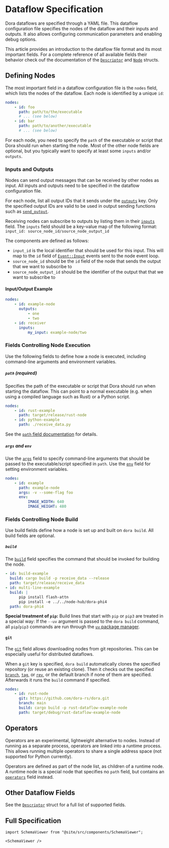 # Dataflow Specification

Dora dataflows are specified through a YAML file.
This dataflow configuration file specifies the nodes of the dataflow and their inputs and outputs.
It also allows configuring communication parameters and enabling debug options.

This article provides an introduction to the dataflow file format and its most important fields.
For a complete reference of all available fields their behavior check ouf the documentation of the
[`Descriptor`](https://docs.rs/dora-core/0.3.12/dora_core/descriptor/struct.Descriptor.html) and
[`Node`](https://docs.rs/dora-core/0.3.12/dora_core/descriptor/struct.Node.html) structs.

## Defining Nodes

The most important field in a dataflow configuration file is the `nodes` field, which lists the
nodes of the dataflow.
Each node is identified by a unique `id`:

```yaml
nodes:
    - id: foo
      path: path/to/the/executable
      # ... (see below)
    - id: bar
      path: path/to/another/executable
      # ... (see below)
```

For each node, you need to specify the `path` of the executable or script that Dora should run when starting the node.
Most of the other node fields are optional, but you typically want to specify at least some `inputs` and/or `outputs`.

### Inputs and Outputs

Nodes can send output messages that can be received by other nodes as input.
All inputs and outputs need to be specified in the dataflow configuration file.

For each node, list all output IDs that it sends under the
[`outputs`](https://docs.rs/dora-core/latest/dora_core/descriptor/struct.Node.html#structfield.outputs)
key.
Only the specified output IDs are valid to be used in output sending functions such as
[`send_output`](https://docs.rs/dora-node-api/latest/dora_node_api/struct.DoraNode.html#method.send_output).

Receiving nodes can subscribe to outputs by listing them in their
[`inputs`](https://docs.rs/dora-core/latest/dora_core/descriptor/struct.Node.html#structfield.inputs)
field.
The `inputs` field should be a key-value map of the following format:
`input_id: source_node_id/source_node_output_id`

The components are defined as follows:

-   `input_id` is the local identifier that should be used for this input.
    This will map to the `id` field of
    [`Event::Input`](https://docs.rs/dora-node-api/latest/dora_node_api/enum.Event.html#variant.Input)
    events sent to the node event loop.
-   `source_node_id` should be the `id` field of the node that sends the output that we want
    to subscribe to
-   `source_node_output_id` should be the identifier of the output that that we want
    to subscribe to

#### Input/Output Example

```yaml
nodes:
    - id: example-node
      outputs:
          - one
          - two
    - id: receiver
      inputs:
          my_input: example-node/two
```

### Fields Controlling Node Execution

Use the following fields to define how a node is executed, including command-line arguments and environment
variables.

##### `path` (required)

Specifies the path of the executable or script that Dora should run when starting the dataflow.
This can point to a normal executable (e.g. when using a compiled language such as Rust) or a Python script.

```yaml
nodes:
    - id: rust-example
      path: target/release/rust-node
    - id: python-example
      path: ./receive_data.py
```

See the
[`path` field documentation](https://docs.rs/dora-core/latest/dora_core/descriptor/struct.Node.html#structfield.path)
for details.

##### `args` and `env`

Use the
[`args`](https://docs.rs/dora-core/latest/dora_core/descriptor/struct.Node.html#structfield.args)
field to specify command-line arguments that should be passed to the executable/script specified in
`path`.
Use the
[`env`](https://docs.rs/dora-core/latest/dora_core/descriptor/struct.Node.html#structfield.env)
field for setting environment variables.

```yaml
nodes:
    - id: example
      path: example-node
      args: -v --some-flag foo
      env:
          IMAGE_WIDTH: 640
          IMAGE_HEIGHT: 480
```

### Fields Controlling Node Build

Use build fields define how a node is set up and built on `dora build`.
All build fields are optional.

##### `build`

The
[`build`](https://docs.rs/dora-core/latest/dora_core/descriptor/struct.Node.html#structfield.build)
field specifies the command that should be invoked for building the node.

```yaml
- id: build-example
  build: cargo build -p receive_data --release
  path: target/release/receive_data
- id: multi-line-example
  build: |
      pip install flash-attn
      pip install -e ../../node-hub/dora-phi4
  path: dora-phi4
```

**Special treatment of `pip`:** Build lines that start with `pip` or `pip3` are treated in a
special way:
If the `--uv` argument is passed to the `dora build` command, all `pip`/`pip3` commands are run
through the [`uv` package manager](https://docs.astral.sh/uv/).

#### `git`

The [`git`](https://docs.rs/dora-core/latest/dora_core/descriptor/struct.Node.html#structfield.git)
field allows downloading nodes from git repositories.
This can be especially useful for distributed dataflows.

When a `git` key is specified, `dora build` automatically clones the specified repository (or reuse
an existing clone).
Then it checks out the specified [`branch`](#branch), [`tag`](#tag), or [`rev`](#rev), or the
default branch if none of them are specified.
Afterwards it runs the `build` command if specified.

```yaml
nodes:
    - id: rust-node
      git: https://github.com/dora-rs/dora.git
      branch: main
      build: cargo build -p rust-dataflow-example-node
      path: target/debug/rust-dataflow-example-node
```

## Operators

Operators are an experimental, lightweight alternative to nodes.
Instead of running as a separate process, operators are linked into a runtime process.
This allows running multiple operators to share a single address space (not supported for Python currently).

Operators are defined as part of the node list, as children of a runtime node.
A runtime node is a special node that specifies no `path` field, but contains an
[`operators`](https://docs.rs/dora-core/latest/dora_core/descriptor/struct.Node.html#structfield.operators)
field instead.

## Other Dataflow Fields

See the [`Descriptor`](https://docs.rs/dora-core/latest/dora_core/descriptor/struct.Descriptor.html)
struct for a full list of supported fields.

## Full Specification

```mdx-code-block
import SchemaViewer from "@site/src/components/SchemaViewer";

<SchemaViewer />
```
